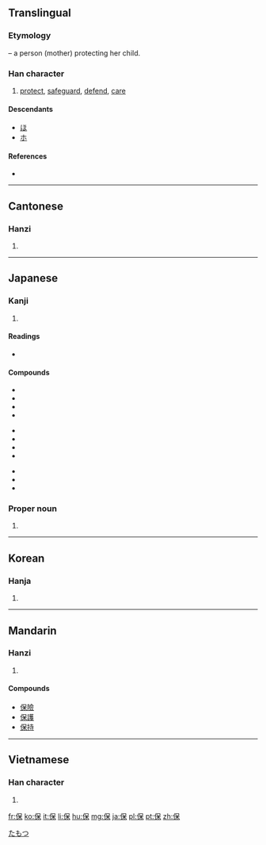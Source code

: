 ==Translingual==
{{stroke order|strokes=9}}

===Etymology===
{{Han compound|人|alt1=亻|t1=person|呆|t2=baby|ls=ic}} – a person (mother) protecting her child.

===Han character===
{{Han char|rn=9|rad=人|as=07|sn=9|four=2629<sub>4</sub>|canj=人口木 (ORD)}}

# [[protect]], [[safeguard]], [[defend]], [[care]]

====Descendants====
* [[ほ]]
* [[ホ]]

====References====
* {{Han ref|kx=0105.170|dkj=00702|dj=0222.060|hdz=10160.040|uh=4FDD|ud=20445|bh=AB4F|bd=43855}}

----

==Cantonese==

===Hanzi===
{{yue-hanzi|jyut=|y=bou2}}

# {{defn|lang=yue|sort=人07}}

----

==Japanese==

===Kanji===
{{ja-kanji|grade=5|rs=人07}}

# {{defn|lang=ja|sort=人07}}

====Readings====
* {{ja-readings|on=[[ほ]] (ho), [[ほう]] (hō)|kun=[[たもつ]] (tamotsu), [[やすんじる]] (yasunjiru)}}

====Compounds====
{{top3}}
*{{l|ja|sc=Jpan|保育|tr=ほいく, hoiku}}
*{{l|ja|sc=Jpan|保険|tr=ほけん, hoken}}
*{{l|ja|sc=Jpan|保健|tr=ほけん, hoken}}
*{{l|ja|sc=Jpan|保護|tr=ほご, hogo}}
{{mid3}}
*{{l|ja|sc=Jpan|保守|tr=ほしゅ, hoshu}}
*{{l|ja|sc=Jpan|保障|tr=ほしょう, hoshō}}
*{{l|ja|sc=Jpan|保証|tr=ほしょう, hoshō}}
*{{l|ja|sc=Jpan|保身|tr=ほしん, hoshin}}
{{mid3}}
*{{l|ja|sc=Jpan|保全|tr=ほぜん, hozen}}
*{{l|ja|sc=Jpan|保存|tr=ほぞん, hozon}}
*{{l|ja|sc=Jpan|保養|tr=ほよう, hoyō}}
{{bottom}}

===Proper noun===
{{ja-pos|k|proper|hira=たもつ|rom=Tamotsu}}

# {{given name|male|lang=ja}}

[[Category:Japanese male given names|たもつ]]

----

==Korean==

===Hanja===
{{ko-hanja|hangeul=보|rv=bo|mr=po}}

# {{defn|lang=ko|sort=人07}}

----

==Mandarin==

===Hanzi===
{{cmn-hanzi|pin=[[bǎo]] ([[bao3]])|wg=pao<sup>3</sup>}}

# {{defn|lang=cmn|sort=人07}}

====Compounds====
* [[保險]]
* [[保護]]
* [[保持]]

----

==Vietnamese==

===Han character===
{{vi-hantu|[[bảo]], [[bầu]], [[bửu]]|rs=人07}}

# {{defn|lang=vi|sort=人07}}

[[fr:保]]
[[ko:保]]
[[it:保]]
[[li:保]]
[[hu:保]]
[[mg:保]]
[[ja:保]]
[[pl:保]]
[[pt:保]]
[[zh:保]]